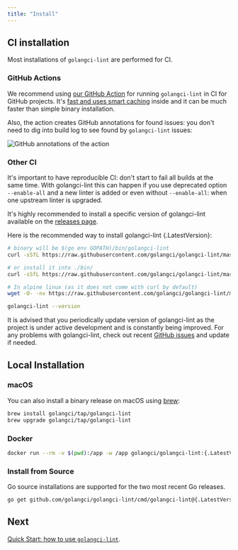 ```yaml
---
title: "Install"
---
```


## CI installation

Most installations of `golangci-lint` are performed for CI.

### GitHub Actions

We recommend using [our GitHub Action](https://github.com/golangci/golangci-lint-action) for running `golangci-lint` in CI for GitHub projects.
It's [fast and uses smart caching](https://github.com/golangci/golangci-lint-action#performance) inside
and it can be much faster than simple binary installation.

Also, the action creates GitHub annotations for found issues: you don't need to dig into build log to see found by `golangci-lint` issues:

![GitHub annotations of the action](./annotations.png)

### Other CI

It's important to have reproducible CI:
don't start to fail all builds at the same time. With golangci-lint this can happen if you
use deprecated option `--enable-all` and a new linter is added or even without `--enable-all`: when one upstream linter is upgraded.

It's highly recommended to install a specific version of golangci-lint available on the [releases page](https://github.com/golangci/golangci-lint/releases).

Here is the recommended way to install golangci-lint {.LatestVersion}:

```bash
# binary will be $(go env GOPATH)/bin/golangci-lint
curl -sSfL https://raw.githubusercontent.com/golangci/golangci-lint/master/install.sh | sh -s -- -b $(go env GOPATH)/bin {.LatestVersion}

# or install it into ./bin/
curl -sSfL https://raw.githubusercontent.com/golangci/golangci-lint/master/install.sh | sh -s {.LatestVersion}

# In alpine linux (as it does not come with curl by default)
wget -O- -nv https://raw.githubusercontent.com/golangci/golangci-lint/master/install.sh | sh -s {.LatestVersion}

golangci-lint --version
```

It is advised that you periodically update version of golangci-lint as the project is under active development
and is constantly being improved. For any problems with golangci-lint, check out recent [GitHub issues](https://github.com/golangci/golangci-lint/issues) and update if needed.

## Local Installation

### macOS

You can also install a binary release on macOS using [brew](https://brew.sh/):

```bash
brew install golangci/tap/golangci-lint
brew upgrade golangci/tap/golangci-lint
```

### Docker

```bash
docker run --rm -v $(pwd):/app -w /app golangci/golangci-lint:{.LatestVersion} golangci-lint run -v
```

### Install from Source

Go source installations are supported for the two most recent Go releases.

```bash
go get github.com/golangci/golangci-lint/cmd/golangci-lint@{.LatestVersion}
```

## Next

[Quick Start: how to use `golangci-lint`](/usage/quick-start).

